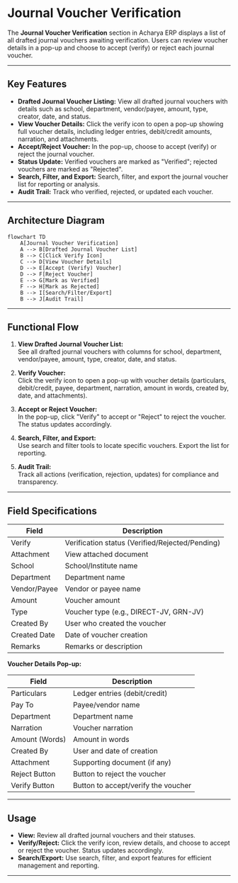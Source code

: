 # Journal Voucher Verification

The **Journal Voucher Verification** section in Acharya ERP displays a list of all drafted journal vouchers awaiting verification. Users can review voucher details in a pop-up and choose to accept (verify) or reject each journal voucher.

---

## Key Features

- **Drafted Journal Voucher Listing:** View all drafted journal vouchers with details such as school, department, vendor/payee, amount, type, creator, date, and status.
- **View Voucher Details:** Click the verify icon to open a pop-up showing full voucher details, including ledger entries, debit/credit amounts, narration, and attachments.
- **Accept/Reject Voucher:** In the pop-up, choose to accept (verify) or reject the journal voucher.
- **Status Update:** Verified vouchers are marked as "Verified"; rejected vouchers are marked as "Rejected".
- **Search, Filter, and Export:** Search, filter, and export the journal voucher list for reporting or analysis.
- **Audit Trail:** Track who verified, rejected, or updated each voucher.

---

## Architecture Diagram

```mermaid
flowchart TD
    A[Journal Voucher Verification]
    A --> B[Drafted Journal Voucher List]
    B --> C[Click Verify Icon]
    C --> D[View Voucher Details]
    D --> E[Accept (Verify) Voucher]
    D --> F[Reject Voucher]
    E --> G[Mark as Verified]
    F --> H[Mark as Rejected]
    B --> I[Search/Filter/Export]
    B --> J[Audit Trail]
```

---

## Functional Flow

1. **View Drafted Journal Voucher List:**  
   See all drafted journal vouchers with columns for school, department, vendor/payee, amount, type, creator, date, and status.

2. **Verify Voucher:**  
   Click the verify icon to open a pop-up with voucher details (particulars, debit/credit, payee, department, narration, amount in words, created by, date, and attachments).

3. **Accept or Reject Voucher:**  
   In the pop-up, click "Verify" to accept or "Reject" to reject the voucher. The status updates accordingly.

4. **Search, Filter, and Export:**  
   Use search and filter tools to locate specific vouchers. Export the list for reporting.

5. **Audit Trail:**  
   Track all actions (verification, rejection, updates) for compliance and transparency.

---

## Field Specifications

| Field         | Description                                  |
|---------------|----------------------------------------------|
| Verify        | Verification status (Verified/Rejected/Pending)|
| Attachment    | View attached document                       |
| School        | School/Institute name                        |
| Department    | Department name                              |
| Vendor/Payee  | Vendor or payee name                         |
| Amount        | Voucher amount                               |
| Type          | Voucher type (e.g., DIRECT-JV, GRN-JV)       |
| Created By    | User who created the voucher                 |
| Created Date  | Date of voucher creation                     |
| Remarks       | Remarks or description                       |

**Voucher Details Pop-up:**

| Field         | Description                                  |
|---------------|----------------------------------------------|
| Particulars   | Ledger entries (debit/credit)                |
| Pay To        | Payee/vendor name                            |
| Department    | Department name                              |
| Narration     | Voucher narration                            |
| Amount (Words)| Amount in words                              |
| Created By    | User and date of creation                    |
| Attachment    | Supporting document (if any)                 |
| Reject Button | Button to reject the voucher                 |
| Verify Button | Button to accept/verify the voucher          |

---

## Usage

- **View:** Review all drafted journal vouchers and their statuses.
- **Verify/Reject:** Click the verify icon, review details, and choose to accept or reject the voucher. Status updates accordingly.
- **Search/Export:** Use search, filter, and export features for efficient management and reporting.

---
